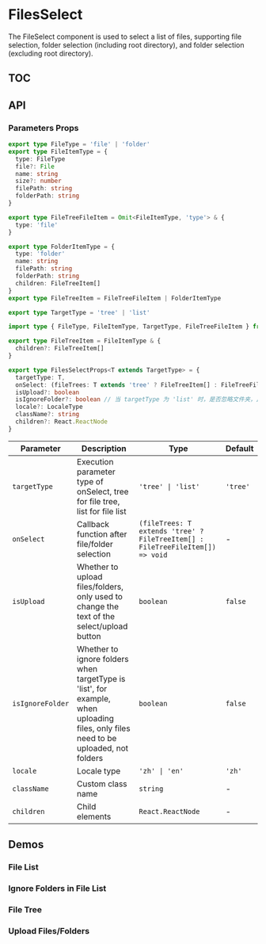 
# FilesSelect

The FileSelect component is used to select a list of files, supporting file selection, folder selection (including root directory), and folder selection (excluding root directory).

## TOC

## API

### Parameters Props

``` ts
export type FileType = 'file' | 'folder'
export type FileItemType = {
  type: FileType
  file?: File
  name: string
  size?: number
  filePath: string
  folderPath: string
}

export type FileTreeFileItem = Omit<FileItemType, 'type'> & {
  type: 'file'
}

export type FolderItemType = {
  type: 'folder'
  name: string
  filePath: string
  folderPath: string
  children: FileTreeItem[]
}
export type FileTreeItem = FileTreeFileItem | FolderItemType

export type TargetType = 'tree' | 'list'
```

``` ts
import type { FileType, FileItemType, TargetType, FileTreeFileItem } from '../types/files'

export type FileTreeItem = FileItemType & {
  children?: FileTreeItem[]
}

export type FilesSelectProps<T extends TargetType> = {
  targetType: T,
  onSelect: (fileTrees: T extends 'tree' ? FileTreeItem[] : FileTreeFileItem[]) => void
  isUpload?: boolean
  isIgnoreFolder?: boolean // 当 targetType 为 'list' 时，是否忽略文件夹，比如说上传文件的时候，只需要上传文件，不需要上传文件夹
  locale?: LocaleType
  className?: string
  children?: React.ReactNode
}
```

| Parameter | Description | Type | Default |
| --- | --- | --- | --- |
| `targetType` | Execution parameter type of onSelect, tree for file tree, list for file list | `'tree' \| 'list'` | `'tree'` |
| `onSelect` | Callback function after file/folder selection | `(fileTrees: T extends 'tree' ? FileTreeItem[] : FileTreeFileItem[]) => void` | - |
| `isUpload` | Whether to upload files/folders, only used to change the text of the select/upload button | `boolean` | `false` |
| `isIgnoreFolder` | Whether to ignore folders when targetType is 'list', for example, when uploading files, only files need to be uploaded, not folders | `boolean` | `false` |
| `locale` | Locale type | `'zh' \| 'en'` | `'zh'` |
| `className` | Custom class name | `string` | - |
| `children` | Child elements | `React.ReactNode` | - |

## Demos

### File List

<Playground code={FileSelectListRaw} title='File List' description='Select file list.'>
  <FileSelectList />
</Playground>

### Ignore Folders in File List

<Playground code={FileSelectListIgnoreFolderRaw} title='Ignore Folders in File List' description='Select file list, ignore folders.'>
  <FileSelectListIgnoreFolder />
</Playground>

### File Tree

<Playground code={FileSelectTreeRaw} title='File Tree' description='Select file tree.'>
  <FileSelectTree />
</Playground>

### Upload Files/Folders

<Playground code={FilesListUploadRaw} title='Upload Files/Folders' description='Select files/folders, then upload them directly.'>
  <FilesListUpload />
</Playground>
